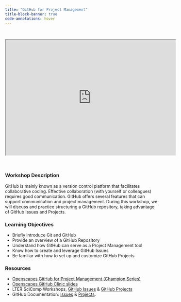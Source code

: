 ```yaml
---
title: "GitHub for Project Management"
title-block-banner: true
code-annotations: hover
---
```



<br>


<iframe width="560" height="380"src="https://docs.google.com/presentation/d/1DBBxIa7rE2ULDL32MfJ-AXQdR6F1vN1vD8H4AEnwyfU/preview"allowfullscreen></iframe>


<br>

### Workshop Description {.unnumbered}
GitHub is mainly known as a version control platform that facilitates collaborative coding. Effective collaboration (with yourself or colleagues) requires good communication. GitHub offers several features that can support communication and project management. During this workshop, we will discuss and practice structuring a GitHub repository, taking advantage of GitHub Issues and Projects. 

### Learning Objectives {.unnumbered}
- Briefly introduce Git and GitHub
- Provide an overview of a GitHub Repository
- Understand how GitHub can serve as a Project Management tool
- Know how to create and leverage GitHub Issues
- Be familiar with how to set up and customize GitHub Projects

### Resources  {.unnumbered}

- [Openscapes GitHub for Project Management (Champion Series)](https://openscapes.github.io/series/core-lessons/github/github-issues.html)
- [Openscapes GitHub Clinic slides](https://docs.google.com/presentation/d/1geUN-dv-NMx6IgeCwMRVmTO8nZaauIl26tZDOrkLW_E/edit#slide=id.g20695b6755c_0_0)
- LTER SciComp Workshops, [GitHub Issues](https://lter.github.io/workshop-github/issues.html) & [GitHub Projects](https://lter.github.io/workshop-github/projects.html)
- GitHub Documentation: [Issues](https://docs.github.com/en/issues) & [Projects](https://docs.github.com/en/issues/planning-and-tracking-with-projects).


